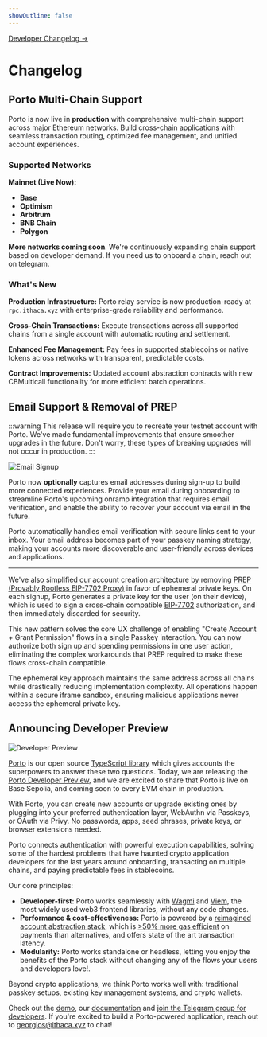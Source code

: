```yaml
---
showOutline: false
---
```



<div className="absolute top-11 right-12 z-10">
  <a
    className="text-sm text-accent font-[400]"
    href="https://github.com/ithacaxyz/porto/releases"
    target="_blank"
    rel="noopener noreferrer"
  >
    Developer Changelog →
  </a>
</div>

# Changelog

## Porto Multi-Chain Support

<ChangelogDate date="2025-08-19" />

Porto is now live in **production** with comprehensive multi-chain support across major Ethereum networks. Build cross-chain applications with seamless transaction routing, optimized fee management, and unified account experiences.

### Supported Networks

**Mainnet (Live Now):**

- **Base**
- **Optimism**
- **Arbitrum**
- **BNB Chain**
- **Polygon**

**More networks coming soon**. We're continuously expanding chain support based on developer demand. If you need us to onboard a chain, reach out on telegram.

### What's New

**Production Infrastructure:** Porto relay service is now production-ready at `rpc.ithaca.xyz` with enterprise-grade reliability and performance.

**Cross-Chain Transactions:** Execute transactions across all supported chains from a single account with automatic routing and settlement.

**Enhanced Fee Management:** Pay fees in supported stablecoins or native tokens across networks with transparent, predictable costs.

**Contract Improvements:** Updated account abstraction contracts with new CBMulticall functionality for more efficient batch operations.

## Email Support & Removal of PREP

<ChangelogDate date="2025-06-20" />

:::warning
This release will require you to recreate your testnet account with Porto. We've made fundamental improvements that ensure smoother upgrades in the future. Don't worry, these types of breaking upgrades will not occur in production.
:::

<div className="flex justify-center">
  <img className="w-[300px]" src="/email-signup.png" alt="Email Signup" />
</div>

Porto now **optionally** captures email addresses during sign-up to build more connected experiences.
Provide your email during onboarding to streamline Porto's upcoming onramp integration that requires email
verification, and enable the ability to recover your account via email in the future.

Porto automatically handles email verification with secure links sent to your inbox.
Your email address becomes part of your passkey naming strategy, making your accounts more discoverable
and user-friendly across devices and applications.

---

We've also simplified our account creation architecture by removing [PREP (Provably Rootless EIP-7702 Proxy)](https://blog.biconomy.io/prep-deep-dive/)
in favor of ephemeral private keys. On each signup, Porto generates a private key for the user (on their device),
which is used to sign a cross-chain compatible [EIP-7702](https://eips.ethereum.org/EIPS/eip-7702) authorization,
and then immediately discarded for security.

This new pattern solves the core UX challenge of enabling "Create Account + Grant Permission" flows in a
single Passkey interaction. You can now authorize both sign up and spending permissions in
one user action, eliminating the complex workarounds that PREP required to make these flows
cross-chain compatible.

The ephemeral key approach maintains the same address across all chains while drastically reducing
implementation complexity. All operations happen within a secure iframe sandbox, ensuring malicious
applications never access the ephemeral private key.

## Announcing Developer Preview

<ChangelogDate date="2025-05-28" />

![Developer Preview](./porto-dev.png)

[Porto](https://ithaca.xyz/updates/porto) is our open source [TypeScript library](https://github.com/ithacaxyz/porto) which gives accounts the superpowers to answer these two questions. Today, we are releasing the [Porto Developer Preview](https://porto.sh), and we are excited to share that Porto is live on Base Sepolia, and coming soon to every EVM chain in production.

With Porto, you can create new accounts or upgrade existing ones by plugging into your preferred authentication layer, WebAuthn via Passkeys, or OAuth via Privy. No passwords, apps, seed phrases, private keys, or browser extensions needed.

Porto connects authentication with powerful execution capabilities⁠, solving some of the hardest problems that have haunted crypto application developers for the last years around onboarding, transacting on multiple chains, and paying predictable fees in stablecoins.

Our core principles:

- **Developer-first:** Porto works seamlessly with [Wagmi](https://github.com/wevm/wagmi) and [Viem](https://github.com/wevm/viem), the most widely used web3 frontend libraries, without any code changes.
- **Performance & cost-effectiveness:** Porto is powered by a  [reimagined account abstraction stack](https://porto.sh/contracts), which is [>50% more gas efficient](https://porto.sh/contracts/benchmarks) on payments than alternatives, and offers state of the art transaction latency.
- **Modularity:** Porto works standalone or headless, letting you enjoy the benefits of the Porto stack without changing any of the flows your users and developers love!.

Beyond crypto applications, we think Porto works well with: traditional passkey setups, existing key management systems, and crypto wallets.

Check out the [demo](https://porto.sh), our [documentation](https://porto.sh/sdk) and [join the Telegram group for developers](https://t.me/porto_devs). If you're excited to build a Porto-powered application, reach out to [georgios@ithaca.xyz](mailto:georgios@ithaca.xyz) to chat!
